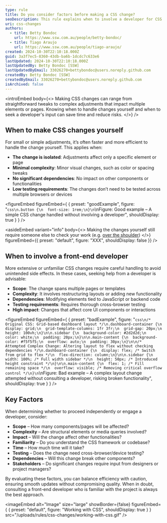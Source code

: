 ```yaml
---
type: rule
title: Do you consider factors before making a CSS change?
seoDescription: This rule explains when to involve a developer for CSS changes and when to make small changes yourself
uri: css-changes
authors:
  - title: Betty Bondoc
    url: https://www.ssw.com.au/people/betty-bondoc/
  - title: Tiago Araujo
    url: https://www.ssw.com.au/people/tiago-araujo/
created: 2024-10-30T22:10:18.000Z
guid: 3a3f7ec5-8360-43db-ba6b-1dcdc7c633e6
lastUpdated: 2024-10-30T22:10:18.000Z
lastUpdatedBy: Betty Bondoc [SSW]
lastUpdatedByEmail: 33026270+bettybondoc@users.noreply.github.com
createdBy: Betty Bondoc [SSW]
createdByEmail: 33026270+bettybondoc@users.noreply.github.com
isArchived: false
---
```

<introEmbed
  body={<>
Making CSS changes can range from straightforward tweaks to complex adjustments that impact multiple elements or pages. Knowing when to handle changes yourself and when to seek a developer's input can save time and reduce risks.
  </>}
/>
## When to make CSS changes yourself

For small or simple adjustments, it’s often faster and more efficient to handle the change yourself. This applies when:

* **The change is isolated**: Adjustments affect only a specific element or page
* **Minimal complexity**: Minor visual changes, such as color or spacing tweaks
* **No significant dependencies**: No impact on other components or functionalities
* **Low testing requirements**: The changes don’t need to be tested across multiple browsers or devices


<figureEmbed figureEmbed={ {
  preset: "goodExample",
  figure: "```css\n.button {\n  font-size: 1rem;\n}\n```\nFigure: Good example – A simple CSS change handled without involving a developer",
  shouldDisplay: true
} } />


<asideEmbed
  variant="info"
  body={<>
    Making the changes yourself still require someone else to check your work (e.g. [over the shoulder](https://www.ssw.com.au/rules/over-the-shoulder/))
  </>}
  figureEmbed={{
    preset: "default",
    figure: "XXX",
    shouldDisplay: false
  }}
/>

## When to involve a front-end developer

More extensive or unfamiliar CSS changes require careful handling to avoid unintended side effects. In these cases, seeking help from a developer is advisable:

- **Scope**: The change spans multiple pages or templates
- **Complexity**: It involves restructuring layouts or adding new functionality
- **Dependencies**: Modifying elements tied to JavaScript or backend code
- **Testing requirements**: Requires thorough cross-browser testing
- **High impact**: Changes that affect core UI components or interactions


<figureEmbed figureEmbed={ {
  preset: "badExample",
  figure: "```css\n/* Original CSS: Grid-based dashboard layout */\n.dashboard-container {\n  display: grid;\n  grid-template-columns: 1fr 3fr;\n  grid-gap: 20px;\n  height: 100vh;\n}\n\n.sidebar {\n  background-color: #2d2d2d;\n  color: white;\n  padding: 20px;\n}\n\n.main-content {\n  background-color: #f5f5f5;\n  overflow: auto;\n  padding: 30px;\n}\n\n/* Attempted Complex Change: Altering layout to flex without checking dependencies */\n.dashboard-container {\n  display: flex; /* Switch from grid to flex */\n  flex-direction: column;\n}\n\n.sidebar {\n  width: 100%; /* Full width sidebar */\n  height: 50px; /* Introduced height constraint */\n}\n\n.main-content {\n  flex: 1; /* Fill remaining space */\n  overflow: visible; /* Removing critical overflow control */\n}\n```\nFigure: Bad example – A complex layout change attempted without consulting a developer, risking broken functionality",
  shouldDisplay: true
} } />



## Key Factors
When determining whether to proceed independently or engage a developer, consider:

- **Scope** – How many components/pages will be affected?
- **Complexity** – Are structural elements or media queries involved?
- **Impact** – Will the change affect other functionalities?
- **Familiarity** – Do you understand the CSS framework or codebase?
- **Time** – How much time will it take?
- **Testing** – Does the change need cross-browser/device testing?
- **Dependencies** – Will this change break other components?
- **Stakeholders** – Do significant changes require input from designers or project managers?

By evaluating these factors, you can balance efficiency with caution, ensuring smooth updates without compromising quality. When in doubt, consulting a front-end developer who is familiar with the project is always the best approach.


<imageEmbed
  alt="Image"
  size="large"
  showBorder={false}
  figureEmbed={ {
    preset: "default",
    figure: "Working with CSS",
    shouldDisplay: true
  } }
  src="/uploads/rules/css-changes/working-with-css.gif"
/>
